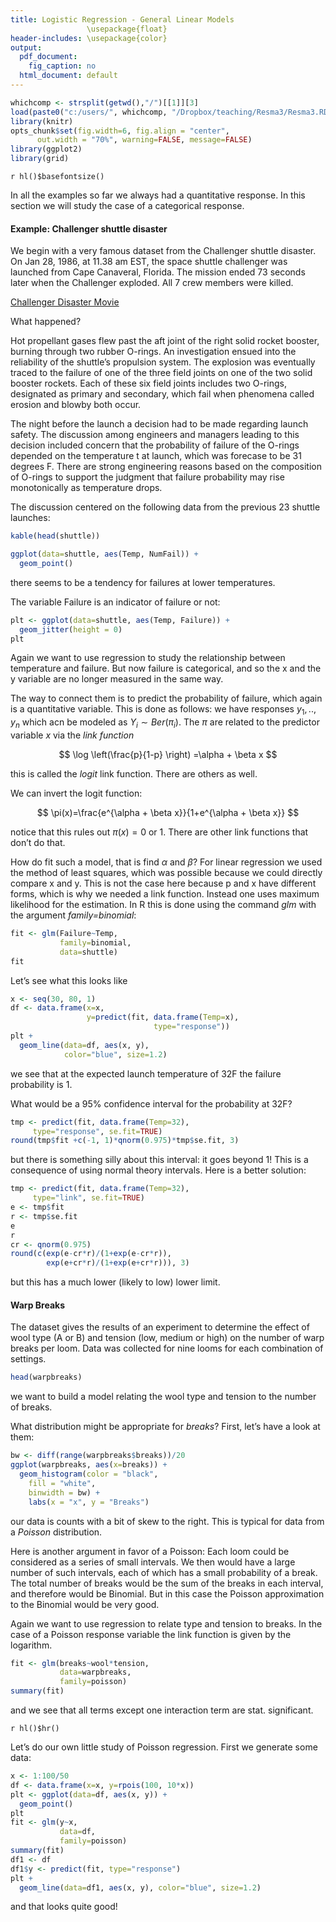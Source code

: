 ```yaml
---
title: Logistic Regression - General Linear Models
                 \usepackage{float}
header-includes: \usepackage{color}
output:
  pdf_document:
    fig_caption: no
  html_document: default
---
```

<style>
table, th, td { text-align:right; }
th, td {padding: 10px;}
</style>

```r
whichcomp <- strsplit(getwd(),"/")[[1]][3]
load(paste0("c:/users/", whichcomp, "/Dropbox/teaching/Resma3/Resma3.RData"))
library(knitr)
opts_chunk$set(fig.width=6, fig.align = "center", 
      out.width = "70%", warning=FALSE, message=FALSE)
library(ggplot2)
library(grid)
```
`r hl()$basefontsize()`

In all the examples so far we always had a quantitative response. In this section we will study the case of a categorical response.

#### **Example**: Challenger shuttle disaster

We begin with a very famous dataset from the Challenger shuttle disaster. On Jan 28, 1986, at 11.38 am EST, the space shuttle challenger was launched from Cape Canaveral, Florida. The mission ended 73 seconds later when the Challenger exploded. All 7 crew members were killed.

[Challenger Disaster Movie](http://academic.uprm.edu/wrolke/esma6665/challenger.lg.mp4)

What happened?

Hot propellant gases flew past the aft joint of the right solid rocket booster, burning through two rubber O-rings.
An investigation ensued into the reliability of the shuttle's propulsion system. The explosion was eventually traced to the failure of one of the three field joints on one of the two solid booster rockets. Each of these six field joints includes two O-rings, designated as primary and secondary, which fail when phenomena called erosion and blowby both occur.

The night before the launch a decision had to be made regarding launch safety. The discussion among engineers and managers leading to this decision included concern that the probability of failure of the O-rings depended on the temperature t at launch, which was forecase to be 31 degrees F. There are strong engineering reasons based on the composition of O-rings to support the judgment that failure probability may rise monotonically as temperature drops.

The discussion centered on the following data from the previous 23 shuttle launches: 

```r
kable(head(shuttle))
```

```r
ggplot(data=shuttle, aes(Temp, NumFail)) +
  geom_point() 
```

there seems to be a tendency for failures at lower temperatures.

The variable Failure is an indicator of failure or not:

```r
plt <- ggplot(data=shuttle, aes(Temp, Failure)) +
  geom_jitter(height = 0) 
plt
```

Again we want to use regression to study the relationship between temperature and failure. But now failure is categorical, and so the x and the y variable are no longer measured in the same way.

The way to connect them is to predict the probability of failure, which again is a quantitative variable. This is done as follows: we have responses $y_1, .., y_n$ which acn be modeled as $Y_i \sim Ber(\pi_i)$. The $\pi$ are related to the predictor variable $x$ via the *link function*

$$
\log \left(\frac{p}{1-p} \right) =\alpha + \beta x
$$

this is called the *logit* link function. There are others as well.

We can invert the logit function:

$$
\pi(x)=\frac{e^{\alpha + \beta x}}{1+e^{\alpha + \beta x}}
$$

notice that this rules out $\pi(x)=0$ or $1$. There are other link functions that don't do that.

How do fit such a model, that is find $\alpha$ and $\beta$? For linear regression we used the method of least squares, which was possible because we could directly compare x and y. This is not the case here because p and x have different forms, which is why we needed a link function. Instead one uses maximum likelihood for the estimation. In R this is done using the command *glm* with the argument *family=binomial*:

```r
fit <- glm(Failure~Temp, 
           family=binomial,
           data=shuttle)
fit
```

Let's see what this looks like


```r
x <- seq(30, 80, 1)
df <- data.frame(x=x, 
                 y=predict(fit, data.frame(Temp=x), 
                                type="response"))
plt +
  geom_line(data=df, aes(x, y),
            color="blue", size=1.2)
```

we see that at the expected launch temperature of 32F the failure probability is 1.

What would be a $95\%$ confidence interval for the probability at 32F?

```r
tmp <- predict(fit, data.frame(Temp=32), 
     type="response", se.fit=TRUE)
round(tmp$fit +c(-1, 1)*qnorm(0.975)*tmp$se.fit, 3)
```

but there is something silly about this interval: it goes beyond 1! This is a consequence of using normal theory intervals. Here is a better solution:

```r
tmp <- predict(fit, data.frame(Temp=32), 
     type="link", se.fit=TRUE)
e <- tmp$fit
r <- tmp$se.fit
e
r
cr <- qnorm(0.975)
round(c(exp(e-cr*r)/(1+exp(e-cr*r)),
        exp(e+cr*r)/(1+exp(e+cr*r))), 3)
```

but this has a much lower (likely to low) lower limit.

#### Warp Breaks

The dataset gives the results of an experiment to determine the effect of wool type (A or B) and tension (low, medium or high) on the number of warp breaks per loom. Data was collected for nine looms for each combination of settings. 

```r
head(warpbreaks)
```

we want to build a model relating the wool type and tension to the number of breaks.

What distribution might be appropriate for *breaks*? First, let's have a look at them:

```r
bw <- diff(range(warpbreaks$breaks))/20 
ggplot(warpbreaks, aes(x=breaks)) +
  geom_histogram(color = "black", 
    fill = "white", 
    binwidth = bw) + 
    labs(x = "x", y = "Breaks")
```    

our data is counts with a bit of skew to the right. This is typical for data from a *Poisson* distribution.

Here is another argument in favor of a Poisson: Each loom could be considered as a series of small intervals. We then would have a large number of such intervals, each of which has a small probability of a break. The total number of breaks would be the sum of the breaks in each interval, and therefore would be Binomial. But in this case the Poisson approximation to the Binomial would be very good.

Again we want to use regression to relate type and tension to breaks. In the case of a Poisson response variable the link function is given by the logarithm.

```r
fit <- glm(breaks~wool*tension, 
           data=warpbreaks, 
           family=poisson) 
summary(fit)
```

and we see that all terms except one interaction term are stat. significant.

`r hl()$hr()`

Let's do our own little study of Poisson regression. First we generate some data:

```r
x <- 1:100/50
df <- data.frame(x=x, y=rpois(100, 10*x))
plt <- ggplot(data=df, aes(x, y)) +
  geom_point() 
plt
fit <- glm(y~x, 
           data=df, 
           family=poisson) 
summary(fit)
df1 <- df
df1$y <- predict(fit, type="response")
plt + 
  geom_line(data=df1, aes(x, y), color="blue", size=1.2)
```
 and that looks quite good!
